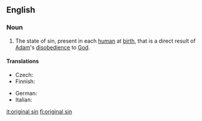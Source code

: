 {{wikipedia}}
==English==

===Noun===
{{en-noun|sg=[[original]] [[sin]]|-}}

# {{Christianity}} The state of sin, present in each [[human]] at [[birth]], that is a direct result of [[Adam]]'s [[disobedience]] to [[God]].

====Translations====
{{trans-top|state of sin that is a direct result of Adam's disobedience to God}}
* Czech: {{t-|cs|prvotní hřích|m}}
* Finnish: {{t-|fi|perisynti}}
{{trans-mid}}
* German: {{t-|de|Ursünde|f}}
* Italian: {{t+|it|peccato originale|m}}
{{trans-bottom}}

[[it:original sin]]
[[fi:original sin]]